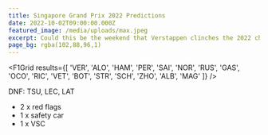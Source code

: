 ```yaml
---
title: Singapore Grand Prix 2022 Predictions
date: 2022-10-02T09:00:00.000Z
featured_image: /media/uploads/max.jpeg
excerpt: Could this be the weekend that Verstappen clinches the 2022 championship (a few days before we learn whether he gets to keep the 2021 championship)?
page_bg: rgba(102,88,96,1)
---
```


<script>import F1Grid from '$components/blog-widgets/F1Grid.svelte';</script>

<F1Grid
	results={[
		'VER',
		'ALO',
		'HAM',
		'PER',
		'SAI',
		'NOR',
		'RUS',
		'GAS',
		'OCO',
		'RIC',
		'VET',
		'BOT',
		'STR',
		'SCH',
		'ZHO',
		'ALB',
		'MAG'
	]}
/>

DNF: TSU, LEC, LAT

- 2 x red flags
- 1 x safety car
- 1 x VSC
